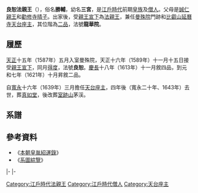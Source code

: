 {{東亞男性歷史人物
|名稱 =良恕法親王
|身份 =日本[[法親王|法親王]]
|國家 =[[日本|大和王朝]]
|時代 =[[江戶時代|江戶時代]]前期
|姓 =（無）
|名 =勝輔
|別名 =三宮
|法號 =良恕
|院號 =龍華院
|封爵 =[[法親王|法親王]]
|出生日期 =[[天正_(日本)|天正]]三年七月二十二（{{Birth date|1575|8|27}}）
|逝世日期 =[[寬永|寬永]]二十年七月十五（{{Death date and age|1643|8|29|1575|8|27}}）
|父親 = [[誠仁親王|誠仁親王]]
|母親 = [[勸修寺晴子|勸修寺晴子]]
|養父 = [[正親町天皇|正親町天皇]]
|同胞兄弟 =[[後陽成天皇|後陽成天皇]]<br>[[空性法親王|空性法親王]]<br>某王子<br>[[興意法親王|興意法親王]]<br>[[八條宮智仁親王|八條宮智仁親王]]
|同胞姊妹 =[[永邵女王|永邵女王]]<br>某王女<br>某王女<br>某王女<br>某王女<br>某王女<br>某王女
|異母姊妹 =[[安禪寺宮|安禪寺宮]]<br>[[心月女王|心月女王]]
}}
{{Japanese|japanese=良恕法親王|kana=りょうじょほうしんのう|romaji=Ryōjo shin nō}}
'''良恕法親王'''（{{bd|1575年|8月27日|1643年|8月29日}}），俗名'''勝輔'''，幼名'''三宮'''，是[[江戶時代|江戶時代]]前期[[皇族|皇族]]及[[僧人|僧人]]。父母是[[誠仁親王|誠仁親王]]和[[勸修寺晴子|勸修寺晴子]]。出家後，受[[親王宣下|親王宣下]]為[[法親王|法親王]]，兼任[[曼殊院|曼殊院]]門跡和[[比叡山|比叡山]][[延曆寺|延曆寺]][[天台座主|天台座主]]，其位階為[[二品|二品]]，法號'''龍華院'''。

== 履歷 ==
[[天正_(日本)|天正]]十五年（1587年）五月入室曼殊院，天正十六年（1589年）十一月十五日接受[[親王宣下|親王宣下]]，同月[[得度|得度]]，法號'''良恕'''。[[慶長|慶長]]十八年（1613年）十一月敘四品，到元和七年（1621年）十月昇敘二品。

自[[寬永|寬永]]十六年（1639年）三月擔任[[天台座主|天台座主]]，四年後（寬永二十年、1643年）去世，葬[[真如堂|真如堂]]，後改葬[[室跡山|室跡山]]茅渓。

==系譜==
{{日本皇室室町時代}}

==參考資料==
*《[[本朝皇胤紹運錄|本朝皇胤紹運錄]]》
*《[[系圖綜覽|系圖綜覽]]》

{{start box|width=auto}}
{{s-rel}}
|-
{{s-before|[[覺恕法親王|覺恕法親王]]}}
{{s-title|[[曼殊院|曼殊院]]門跡|第41世}}
{{s-after|[[良尚入道親王|良尚入道親王]]}}
|-
{{s-before|[[最胤法親王|最胤法親王]]}}
{{s-title|[[天台座主|天台座主]]|第170世<br>1639年4月21日－1640年8月27日}}
{{s-after|[[堯然法親王|堯然法親王]]}}
{{end box}}


[[Category:江戶時代法親王|Category:江戶時代法親王]]
[[Category:江戶時代僧人|Category:江戶時代僧人]]
[[Category:天台座主|Category:天台座主]]